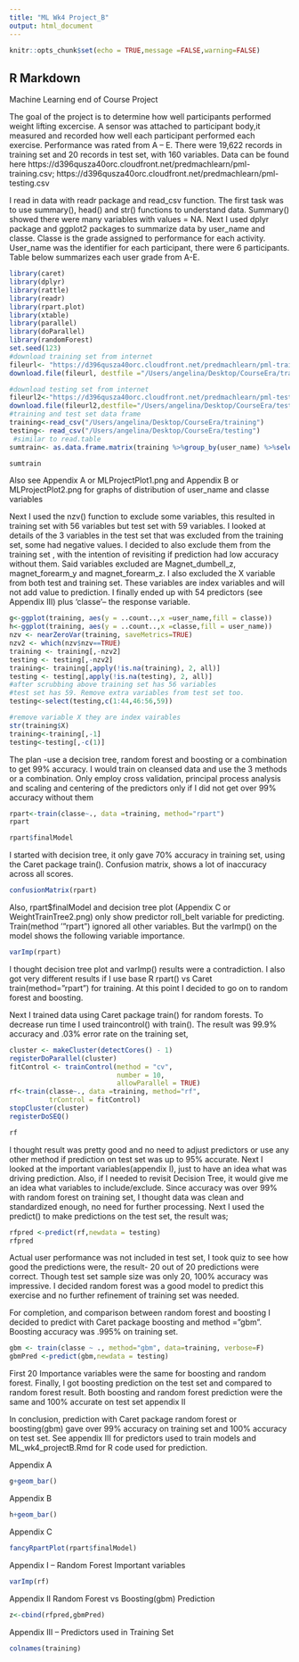 ```yaml
---
title: "ML Wk4 Project_B"
output: html_document
---
```


```r
knitr::opts_chunk$set(echo = TRUE,message =FALSE,warning=FALSE)
```

## R Markdown

Machine Learning end of Course Project

The goal of the project is to determine how well participants performed weight lifting excercise. A sensor was attached to participant body,it measured and recorded how well each participant performed each exercise. Performance was rated from A – E. There were 19,622 records in training set and 20 records in test set, with 160 variables. Data can be found here
https://d396qusza40orc.cloudfront.net/predmachlearn/pml-training.csv;
https://d396qusza40orc.cloudfront.net/predmachlearn/pml-testing.csv

I read in data with readr package and read_csv function. The first task was to use summary(), head() and str() functions to understand data. Summary() showed there were many variables with values = NA. Next I used dplyr package and ggplot2 packages to summarize data by user_name and classe. Classe is the grade assigned to performance for each activity. User_name was the identifier for each participant, there were 6 participants. Table below summarizes each user grade from A-E. 

```R
library(caret)
library(dplyr)
library(rattle)
library(readr)
library(rpart.plot)
library(xtable)
library(parallel)
library(doParallel)
library(randomForest)
set.seed(123)
#download training set from internet
fileurl<- "https://d396qusza40orc.cloudfront.net/predmachlearn/pml-training.csv"
download.file(fileurl, destfile ="/Users/angelina/Desktop/CourseEra/training", method = "curl")

#download testing set from internet
fileurl2<-"https://d396qusza40orc.cloudfront.net/predmachlearn/pml-testing.csv"
download.file(fileurl2,destfile="/Users/angelina/Desktop/CourseEra/testing",method = "curl")
#training and test set data frame
training<-read_csv("/Users/angelina/Desktop/CourseEra/training")
testing<- read_csv("/Users/angelina/Desktop/CourseEra/testing")
 #similar to read.table
sumtrain<- as.data.frame.matrix(training %>%group_by(user_name) %>%select(classe) %>% table())
```

```R
sumtrain
```
Also see Appendix A or MLProjectPlot1.png and Appendix B or MLProjectPlot2.png for graphs of distribution of user_name and classe variables

Next I used the nzv() function to exclude some variables, this resulted in training set with 56 variables but test set with 59 variables. I looked at details of the 3 variables in the test set that was excluded from the training set, some had negative values. I decided to also exclude them from the training set , with the intention of revisiting if prediction had low accuracy without them. Said variables excluded are Magnet_dumbell_z, magnet_forearm_y and magnet_forearm_z. I also excluded the X variable from both test and training set. These variables are index variables and will not add value to prediction. I finally ended up with 54 predictors (see Appendix III) plus 'classe'– the response variable.

```r

g<-ggplot(training, aes(y = ..count..,x =user_name,fill = classe))
h<-ggplot(training, aes(y = ..count..,x =classe,fill = user_name))
nzv <- nearZeroVar(training, saveMetrics=TRUE)
nzv2 <- which(nzv$nzv==TRUE)
training <- training[,-nzv2]
testing <- testing[,-nzv2]
training<- training[,apply(!is.na(training), 2, all)]
testing <- testing[,apply(!is.na(testing), 2, all)]
#after scrubbing above training set has 56 variables
#test set has 59. Remove extra variables from test set too.
testing<-select(testing,c(1:44,46:56,59))

#remove variable X they are index vairables
str(training$X)
training<-training[,-1]
testing<-testing[,-c(1)]
```
The plan -use a decision tree, random forest and boosting or a combination to get 99% accuracy. I would train on cleansed data and use the 3 methods or a combination. Only employ cross validation, principal process analysis and scaling and centering of the predictors only if I did not get over 99% accuracy without them

```r
rpart<-train(classe~., data =training, method="rpart")
rpart
```

```r
rpart$finalModel
```

I started with decision tree, it only gave 70%  accuracy in training set, using the Caret package train(). Confusion matrix, shows a lot of inaccuracy across all scores.  

```r
confusionMatrix(rpart)
```
Also, rpart$finalModel and decision tree plot (Appendix C or WeightTrainTree2.png) only show predictor roll_belt variable for predicting. Train(method '”rpart”) ignored all other variables. But the varImp() on the model shows the following variable importance.

```r
varImp(rpart)
```

I thought decision tree plot and varImp() results were a contradiction. I also got very different results if I use base R rpart() vs Caret train(method=”rpart”) for training.  At this point I decided to go on to random forest and boosting. 

Next I trained data using Caret package train() for random forests. To decrease run time I used traincontrol() with train(). The result was 99.9% accuracy and .03% error rate on the training set, 

```r
cluster <- makeCluster(detectCores() - 1)
registerDoParallel(cluster)
fitControl <- trainControl(method = "cv",
                           number = 10,
                           allowParallel = TRUE)
rf<-train(classe~., data =training, method="rf", 
          trControl = fitControl)
stopCluster(cluster)
registerDoSEQ()
```
```r
rf
```

I thought result was pretty good and no need to adjust predictors or use any other method if prediction on test set was up to 95% accurate.  Next I looked at the important variables(appendix I), just to have an idea what was driving prediction.
Also, if I needed to revisit Decision Tree, it would give me an idea what variables to include/exclude. 
Since accuracy was over 99% with random forest on training set, I thought data was clean and standardized enough, no need for further processing. Next I used the predict() to make predictions on the test set, the result was;

```r
rfpred <-predict(rf,newdata = testing)
rfpred
```

Actual user performance was not included in test set, I took quiz to see how good the predictions were, the result- 20 out of 20 predictions were correct. Though test set sample size was only 20, 100% accuracy was impressive. I decided random forest was a good model to predict this exercise and no further refinement of training set was needed.

For completion, and comparison between random forest and boosting I decided to predict with Caret package boosting and method =”gbm”. Boosting accuracy was .995% on training set. 

```r
gbm <- train(classe ~ ., method="gbm", data=training, verbose=F)
gbmPred <-predict(gbm,newdata = testing)
```

First 20 Importance variables were the same for boosting and random forest. Finally, I got boosting prediction on the test set and compared to random forest result. Both boosting and random forest prediction were the same and 100% accurate on test set appendix II

In conclusion, prediction with Caret package random forest or boosting(gbm) gave over 99% accuracy on training set and 100% accuracy on test set. See appendix III for predictors used to train models and ML_wk4_projectB.Rmd for R code used for prediction.

Appendix A
```r
g+geom_bar()
```
Appendix B

```r
h+geom_bar()
```
Appendix C
```r
fancyRpartPlot(rpart$finalModel)
```

Appendix I – Random Forest Important variables
```r
varImp(rf)

```

Appendix II Random Forest vs Boosting(gbm) Prediction

```r
z<-cbind(rfpred,gbmPred)
```


Appendix III – Predictors used in Training Set
```r
colnames(training)
```

